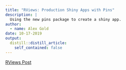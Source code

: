 ```yaml
---
title: "RViews: Production Shiny Apps with Pins"
description: |
  Using the new pins package to create a shiny app.
author:
  - name: Alex Gold
date: 10-17-2019
output:
  distill::distill_article:
    self_contained: false
---
```


[RViews Post](https://rviews.rstudio.com/2019/10/17/deploying-data-with-pins/)
